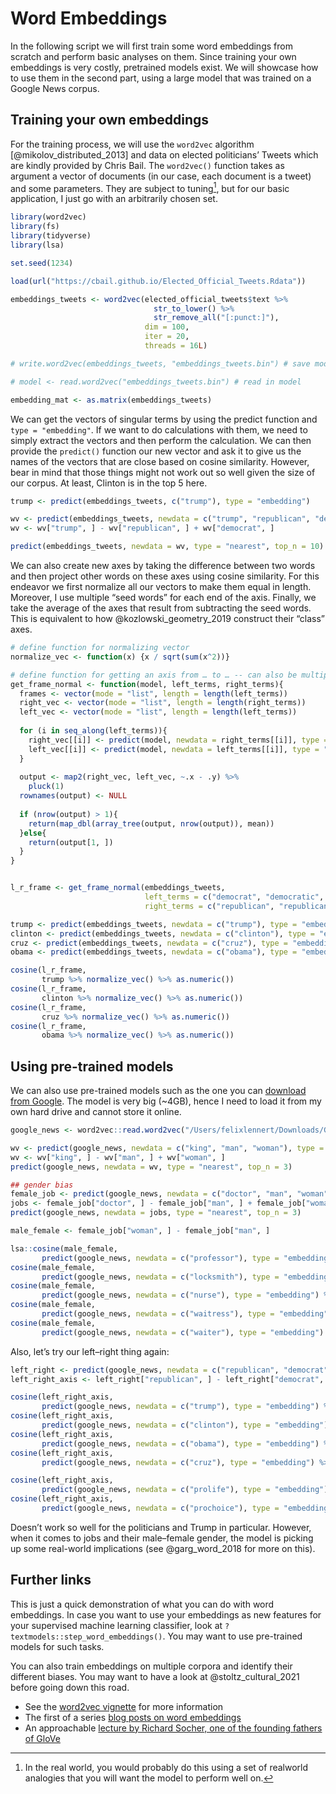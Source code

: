 # Word Embeddings {#day6}

In the following script we will first train some word embeddings from scratch and perform basic analyses on them. Since training your own embeddings is very costly, pretrained models exist. We will showcase how to use them in the second part, using a large model that was trained on a Google News corpus.

## Training your own embeddings

For the training process, we will use the `word2vec` algorithm [@mikolov_distributed_2013] and data on elected politicians' Tweets which are kindly provided by Chris Bail. The `word2vec()` function takes as argument a vector of documents (in our case, each document is a tweet) and some parameters. They are subject to tuning^[In the real world, you would probably do this using a set of realworld analogies that you will want the model to perform well on.], but for our basic application, I just go with an arbitrarily chosen set. 

```r
library(word2vec)
library(fs)
library(tidyverse) 
library(lsa)

set.seed(1234)

load(url("https://cbail.github.io/Elected_Official_Tweets.Rdata")) 

embeddings_tweets <- word2vec(elected_official_tweets$text %>% 
                                str_to_lower() %>% 
                                str_remove_all("[:punct:]"), 
                              dim = 100, 
                              iter = 20,
                              threads = 16L)

# write.word2vec(embeddings_tweets, "embeddings_tweets.bin") # save model

# model <- read.word2vec("embeddings_tweets.bin") # read in model

embedding_mat <- as.matrix(embeddings_tweets)
```

We can get the vectors of singular terms by using the predict function and `type = "embedding"`. If we want to do calculations with them, we need to simply extract the vectors and then perform the calculation. We can then provide the `predict()` function our new vector and ask it to give us the names of the vectors that are close based on cosine similarity. However, bear in mind that those things might not work out so well given the size of our corpus. At least, Clinton is in the top 5 here.

```r
trump <- predict(embeddings_tweets, c("trump"), type = "embedding")

wv <- predict(embeddings_tweets, newdata = c("trump", "republican", "democrat"), type = "embedding")
wv <- wv["trump", ] - wv["republican", ] + wv["democrat", ]

predict(embeddings_tweets, newdata = wv, type = "nearest", top_n = 10)
```

We can also create new axes by taking the difference between two words and then project other words on these axes using cosine similarity. For this endeavor we first normalize all our vectors to make them equal in length. Moreover, I use multiple "seed words" for each end of the axis. Finally, we take the average of the axes that result from subtracting the seed words. This is equivalent to how @kozlowski_geometry_2019 construct their "class" axes. 

```r
# define function for normalizing vector
normalize_vec <- function(x) {x / sqrt(sum(x^2))}

# define function for getting an axis from … to … -- can also be multiple terms, but they need to be of same length; axis will then be averaged
get_frame_normal <- function(model, left_terms, right_terms){
  frames <- vector(mode = "list", length = length(left_terms))
  right_vec <- vector(mode = "list", length = length(right_terms))
  left_vec <- vector(mode = "list", length = length(left_terms))
  
  for (i in seq_along(left_terms)){
    right_vec[[i]] <- predict(model, newdata = right_terms[[i]], type = "embedding") %>% normalize_vec()
    left_vec[[i]] <- predict(model, newdata = left_terms[[i]], type = "embedding") %>% normalize_vec()
  }
  
  output <- map2(right_vec, left_vec, ~.x - .y) %>% 
    pluck(1) 
  rownames(output) <- NULL
  
  if (nrow(output) > 1){
    return(map_dbl(array_tree(output, nrow(output)), mean))
  }else{
    return(output[1, ])
  }
}


l_r_frame <- get_frame_normal(embeddings_tweets, 
                              left_terms = c("democrat", "democratic", "democrats"), 
                              right_terms = c("republican", "republican", "republicans"))

trump <- predict(embeddings_tweets, newdata = c("trump"), type = "embedding") 
clinton <- predict(embeddings_tweets, newdata = c("clinton"), type = "embedding")
cruz <- predict(embeddings_tweets, newdata = c("cruz"), type = "embedding") 
obama <- predict(embeddings_tweets, newdata = c("obama"), type = "embedding")

cosine(l_r_frame,
       trump %>% normalize_vec() %>% as.numeric())
cosine(l_r_frame,
       clinton %>% normalize_vec() %>% as.numeric())
cosine(l_r_frame,
       cruz %>% normalize_vec() %>% as.numeric())
cosine(l_r_frame,
       obama %>% normalize_vec() %>% as.numeric())
```

## Using pre-trained models

We can also use pre-trained models such as the one you can [download from Google](https://www.kaggle.com/datasets/leadbest/googlenewsvectorsnegative300). The model is very big (~4GB), hence I need to load it from my own hard drive and cannot store it online. 

```r
google_news <- word2vec::read.word2vec("/Users/felixlennert/Downloads/GoogleNews-vectors-negative300.bin", normalize = TRUE)

wv <- predict(google_news, newdata = c("king", "man", "woman"), type = "embedding")
wv <- wv["king", ] - wv["man", ] + wv["woman", ]
predict(google_news, newdata = wv, type = "nearest", top_n = 3)

## gender bias
female_job <- predict(google_news, newdata = c("doctor", "man", "woman"), type = "embedding")
jobs <- female_job["doctor", ] - female_job["man", ] + female_job["woman", ]
predict(google_news, newdata = jobs, type = "nearest", top_n = 3)

male_female <- female_job["woman", ] - female_job["man", ]

lsa::cosine(male_female, 
       predict(google_news, newdata = c("professor"), type = "embedding") %>% as.numeric()) 
cosine(male_female, 
       predict(google_news, newdata = c("locksmith"), type = "embedding") %>% as.numeric())
cosine(male_female, 
       predict(google_news, newdata = c("nurse"), type = "embedding") %>% as.numeric())
cosine(male_female, 
       predict(google_news, newdata = c("waitress"), type = "embedding") %>% as.numeric())
cosine(male_female, 
       predict(google_news, newdata = c("waiter"), type = "embedding") %>% as.numeric())
```

Also, let's try our left--right thing again:

```r
left_right <- predict(google_news, newdata = c("republican", "democrat"), type = "embedding")
left_right_axis <- left_right["republican", ] - left_right["democrat", ]

cosine(left_right_axis, 
       predict(google_news, newdata = c("trump"), type = "embedding") %>% as.numeric()) 
cosine(left_right_axis, 
       predict(google_news, newdata = c("clinton"), type = "embedding") %>% as.numeric()) 
cosine(left_right_axis, 
       predict(google_news, newdata = c("obama"), type = "embedding") %>% as.numeric()) 
cosine(left_right_axis, 
       predict(google_news, newdata = c("cruz"), type = "embedding") %>% as.numeric()) 

cosine(left_right_axis, 
       predict(google_news, newdata = c("prolife"), type = "embedding") %>% as.numeric()) 
cosine(left_right_axis, 
       predict(google_news, newdata = c("prochoice"), type = "embedding") %>% as.numeric()) 
```

Doesn't work so well for the politicians and Trump in particular. However, when it comes to jobs and their male--female gender, the model is picking up some real-world implications (see @garg_word_2018 for more on this). 

## Further links

This is just a quick demonstration of what you can do with word embeddings. In case you want to use your embeddings as new features for your supervised machine learning classifier, look at `?textmodels::step_word_embeddings()`. You may want to use pre-trained models for such tasks.

You can also train embeddings on multiple corpora and identify their different biases. You may want to have a look at @stoltz_cultural_2021 before going down this road.

* See the [word2vec vignette](https://cran.r-project.org/web/packages/word2vec/readme/README.html) for more information
* The first of a series [blog posts on word embeddings](https://ruder.io/word-embeddings-1/)
* An approachable [lecture by Richard Socher, one of the founding fathers of GloVe](https://www.youtube.com/watch?v=T8tQZChniMk&%20index=2&list=PLo0lw6BstMGYXGeVpJyOyHOAdEUE7BsUp)